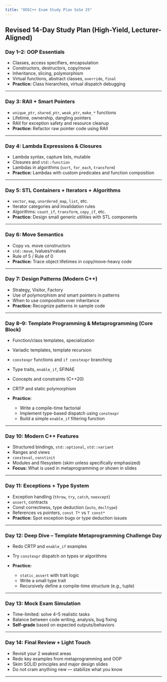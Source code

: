 ---
title: "OOSC++ Exam Study Plan SoSe 25"
---

## Revised 14-Day Study Plan (High-Yield, Lecturer-Aligned)

### **Day 1–2: OOP Essentials**

* Classes, access specifiers, encapsulation
* Constructors, destructors, copy/move
* Inheritance, slicing, polymorphism
* Virtual functions, abstract classes, `override`, `final`
* **Practice:** Class hierarchies, virtual dispatch debugging

---

### **Day 3: RAII + Smart Pointers**

* `unique_ptr`, `shared_ptr`, `weak_ptr`, `make_*` functions
* Lifetime, ownership, dangling pointers
* RAII for exception safety and resource cleanup
* **Practice:** Refactor raw pointer code using RAII

---

### **Day 4: Lambda Expressions & Closures**

* Lambda syntax, capture lists, mutable
* Closures and `std::function`
* Lambdas in algorithms (`sort`, `for_each`, `transform`)
* **Practice:** Lambdas with custom predicates and function composition

---

### **Day 5: STL Containers + Iterators + Algorithms**

* `vector`, `map`, `unordered_map`, `list`, etc.
* Iterator categories and invalidation rules
* Algorithms: `count_if`, `transform`, `copy_if`, etc.
* **Practice:** Design small generic utilities with STL components

---

### **Day 6: Move Semantics**

* Copy vs. move constructors
* `std::move`, lvalues/rvalues
* Rule of 5 / Rule of 0
* **Practice:** Trace object lifetimes in copy/move-heavy code

---

### **Day 7: Design Patterns (Modern C++)**

* Strategy, Visitor, Factory
* Use of polymorphism and smart pointers in patterns
* When to use composition over inheritance
* **Practice:** Recognize patterns in sample code

---

### **Day 8–9: Template Programming & Metaprogramming (Core Block)**

* Function/class templates, specialization
* Variadic templates, template recursion
* `constexpr` functions and `if constexpr` branching
* Type traits, `enable_if`, SFINAE
* Concepts and constraints (C++20)
* CRTP and static polymorphism
* **Practice:**

  * Write a compile-time factorial
  * Implement type-based dispatch using `constexpr`
  * Build a simple `enable_if` filtering function

---

### **Day 10: Modern C++ Features**

* Structured bindings, `std::optional`, `std::variant`
* Ranges and views
* `consteval`, `constinit`
* Modules and filesystem (skim unless specifically emphasized)
* **Focus:** What is used in metaprogramming or shown in slides

---

### **Day 11: Exceptions + Type System**

* Exception handling (`throw`, `try`, `catch`, `noexcept`)
* `assert`, contracts
* Const correctness, type deduction (`auto`, `decltype`)
* References vs pointers, `const T*` vs `T const*`
* **Practice:** Spot exception bugs or type deduction issues

---

### **Day 12: Deep Dive – Template Metaprogramming Challenge Day**

* Redo CRTP and `enable_if` examples
* Try `constexpr` dispatch on types or algorithms
* **Practice:**

  * `static_assert` with trait logic
  * Write a small type trait
  * Recursively define a compile-time structure (e.g., tuple)

---

### **Day 13: Mock Exam Simulation**

* Time-limited: solve 4–5 realistic tasks
* Balance between code writing, analysis, bug fixing
* **Self-grade** based on expected outputs/behaviors

---

### **Day 14: Final Review + Light Touch**

* Revisit your 2 weakest areas
* Redo key examples from metaprogramming and OOP
* Skim SOLID principles and major design slides
* Do not cram anything new — stabilize what you know

---
